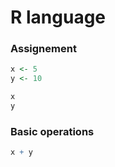# R language

### Assignement

```r
x <- 5
y <- 10
```

```r
x
y
```

### Basic operations

```r
x + y
```